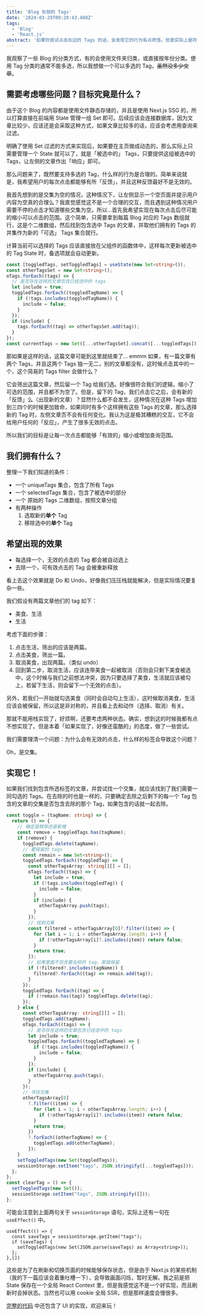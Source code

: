 ```yaml
---
title: 'Blog 右侧的 Tags'
date: '2024-03-29T09:20:43.488Z'
tags:
  - 'Blog'
  - 'React.js'
abstract: '如果你尝试点击右边的 Tags 的话，会发现它的行为有点奇怪。但是实际上是符合我的预期的，我想让每一次点击都能有所「反馈」，所以在设计上采取了一些奇怪的策略。'
---
```


我观察了一些 Blog 的分类方式，有的会使用文件夹归类，或直接按年份分类。使用 Tag 分类的通常不能多选，所以我想做一个可以多选的 Tag，~~虽然没多少文章~~。

## 需要考虑哪些问题？目标究竟是什么？

由于这个 Blog 的内容都是使用文件静态存储的，并且是使用 Next.js SSG 的，所以打算直接在前端用 State 管理一组 Set 即可。后续应该会连接数据库，因为文章比较少，应该还是会采取这种方式，如果文章比较多的话，应该会考虑用查询来过滤。

明确了使用 Set 过滤的方式来实现后，如果要在主页做成动态的，那么实际上只需要管理一个 State 就可以了，就是「被选中的」 Tags，只要提供这组被选中的 Tags，让左侧的文章作出「响应」即可。

那么问题来了，既然要支持多选的 Tag，什么样的行为是合理的。简单来说就是，我希望用户的每次点击都能够有所「反馈」，并且这种反馈最好不是无效的。

我首先想到的是交集为空的情况，这种情况下，让左侧显示一个空页面并提示用户内容为空真的合理么？我直觉感觉这不是一个合理的交互，而且遇到这种情况用户需要不停的点击才知道哪些交集为空。所以…首先我希望实现在每次点击后尽可能的缩小可以点击的范围。这个简单，只需要拿到每篇 Blog 对应的 Tags 数组就行，这是个二维数组，然后找到包含选中 Tags 的文章，并取他们拥有的 Tags 的并集作为新的「可选」 Tags 集合就行。

计算当前可以选择的 Tags 应该直接放在父组件的函数体中，这样每次更新被选中的 Tag State 时，备选项就会自动更新。

```ts
const [toggledTags, setToggledTags] = useState(new Set<string>());
const otherTagsSet = new Set<string>();
oTags.forEach((tags) => {
  // 是否存在这样的文章包含已经选中的 tags
  let include = true;
  toggledTags.forEach((toggledTagName) => {
    if (!tags.includes(toggledTagName)) {
      include = false;
    }
  });
  if (include) {
    tags.forEach((tag) => otherTagsSet.add(tag));
  }
});
const currentTags = new Set([...otherTagsSet].concat([...toggledTags]));
```

那如果是这样的话，这篇文章可能到这里就结束了… emmm 如果，有一篇文章有两个 Tags，并且这两个 Tags 独一无二，别的文章都没有，这时候点击其中的一个，这个简易的 Tags filter 会做什么？

它会筛出这篇文章，然后留一个 Tag 给我们选。好像很符合我们的逻辑，缩小了可选的范围，并且都不为空了。但是，留下的 Tag，我们点击它之后，会有新的「反馈」么（出现新的文章）？显然什么都不会发生，这种情况在这种 Tags 增加到三四个的时候更加致命，如果同时有多个这样拥有这些 Tags 的文章，那么选择新的 Tag 时，左侧文章页不会有任何变化。我认为这是极其糟糕的交互，它不会给用户任何的「反应」，产生了很多无效的点击。

所以我们的目标是让每一次点击都能够「有效的」缩小或增加查询范围。

## 我们拥有什么？

整理一下我们知道的条件：

- 一个 uniqueTags 集合，包含了所有 Tags
- 一个 selectedTags 集合，包含了被选中的部分
- 一个 原始的 Tags 二维数组，按照文章分组
- 有两种操作
  1. 选取新的**单个** Tag
  2. 移除选中的**单个** Tag

## 希望出现的效果

- 每选择一个，无效的点击的 Tag 都会被自动选上
- 去除一个，可有效点击的 Tag 会被重新释放

看上去这个效果就是 Do 和 Undo，好像我们压压栈就能解决，但是实际情况要复杂一些。

我们假设有两篇文章他们的 tag 如下：

- 美食、生活
- 生活

考虑下面的步骤：

1. 点击生活，筛出的应该是两篇。
2. 点击美食，筛出一篇。
3. 取消美食，出现两篇。（类似 undo）
4. 回到第二步，取消生活，应该连带美食一起被取消（否则会只剩下美食被选中，这个时候与我们之前想法冲突，因为只要选择了美食，生活就应该被勾上，若留下生活，则会留下一个无效的点击）。

另外，若我们一开始就勾选美食（同时会自动勾上生活），这时候取消美食，生活应该会被保留，所以这是非对称的，并且看上去和动作（选择、取消）有关。

那就不能用栈实现了，好烦啊，还要考虑两种状态。确实，想到这的时候我都有点不想实现了。但是本着「如果实现了，好像还蛮酷的」的态度，做了一些尝试。

我们需要理清一个问题：为什么会有无效的点击，什么样的标签会导致这个问题？

Oh，是交集。

## 实现它！

如果我们找到包含所选标签的文章，并尝试找一个交集，就应该找到了我们需要一同勾选的 Tags。在去除的时也是一样的，只要确定去除之后剩下的每一个 Tag 包含的文章的交集是否包含去除的那个 Tag，如果包含的话就一起去除。

```ts
const toggle = (tagName: string) => {
  return () => {
    // 确定是移除还是新增
    const remove = toggledTags.has(tagName);
    if (remove) {
      toggledTags.delete(tagName);
      // 要保留的 tags
      const remain = new Set<string>();
      toggledTags.forEach((toggledTag) => {
        const otherTagsArray: string[][] = [];
        oTags.forEach((tags) => {
          let include = true;
          if (!tags.includes(toggledTag)) {
            include = false;
          }
          if (include) {
            otherTagsArray.push(tags);
          }
        });
        // 找到交集
        const filtered = otherTagsArray[0]?.filter((item) => {
          for (let i = 1; i < otherTagsArray.length; i++) {
            if (!otherTagsArray[i]?.includes(item)) return false;
          }
          return true;
        });
        // 如果里面不包含要去除的 tag，那就保留
        if (!filtered?.includes(tagName)) {
          filtered?.forEach((tag) => remain.add(tag));
        }
      });
      toggledTags.forEach((tag) => {
        if (!remain.has(tag)) toggledTags.delete(tag);
      });
    } else {
      const otherTagsArray: string[][] = [];
      toggledTags.add(tagName);
      oTags.forEach((tags) => {
        // 是否存在这样的文章包含已经选中的 tags
        let include = true;
        toggledTags.forEach((toggledTagName) => {
          if (!tags.includes(toggledTagName)) {
            include = false;
          }
        });
        if (include) {
          otherTagsArray.push(tags);
        }
      });
      // 寻找交集
      otherTagsArray[0]
        ?.filter((item) => {
          for (let i = 1; i < otherTagsArray.length; i++) {
            if (!otherTagsArray[i]?.includes(item)) return false;
          }
          return true;
        })
        ?.forEach((otherTagName) => {
          toggledTags.add(otherTagName);
        });
    }
    setToggledTags(new Set(toggledTags));
    sessionStorage.setItem("tags", JSON.stringify([...toggledTags]));
  };
};
const clearTag = () => {
  setToggledTags(new Set());
  sessionStorage.setItem("tags", JSON.stringify([]));
};
```

可能会注意到上面两句关于 `sessionStorage` 语句，实际上还有一句在 `useEffect()` 中。

```TS
useEffect(() => {
  const saveTags = sessionStorage.getItem("tags");
  if (saveTags) {
    setToggledTags(new Set(JSON.parse(saveTags) as Array<string>));
  };
},[])
```

这些是为了在刷新和切换页面的时候能够保存状态，但是由于 Next.js 的某些机制（我的下一篇应该会着重吐槽一下），会导致画面闪烁，暂时无解。我之前是把 State 保存在一个全局 React Context 里，但是我感觉这不是一个好实现，而且刷新时会掉状态。当然也可以用 cookie 全局 SSR，但是那样速度会慢很多。

[完整的代码](https://github.com/CottonCandyZ/blog-t3/blob/main/src/components/posts/tags.tsx) 中还包含了 UI 的实现，欢迎来玩！
